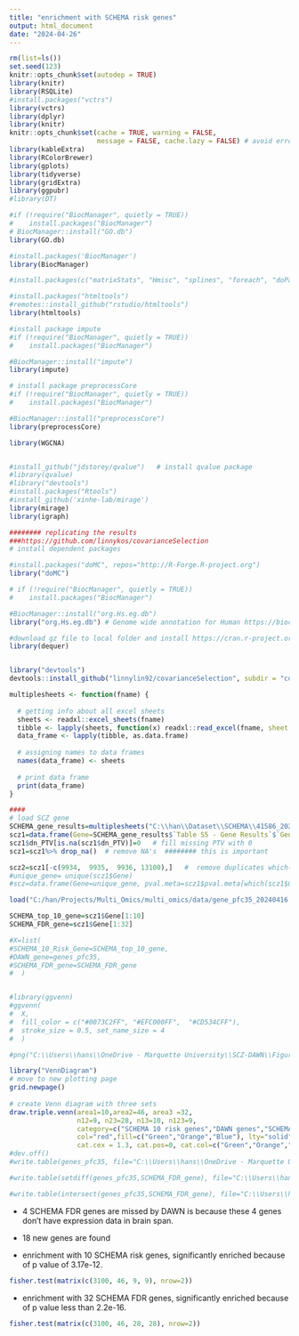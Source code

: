 ---
title: "enrichment with SCHEMA risk genes"
output: html_document
date: "2024-04-26"
---

```{r, echo=F, warning=F, message=F}
rm(list=ls())
set.seed(123)
knitr::opts_chunk$set(autodep = TRUE)
library(knitr)
library(RSQLite)
#install.packages("vctrs")
library(vctrs)
library(dplyr)
library(knitr)
knitr::opts_chunk$set(cache = TRUE, warning = FALSE, 
                      message = FALSE, cache.lazy = FALSE) # avoid error of long vectors https://stackoverflow.com/questions/39417003/long-vectors-not-supported-yet-error-in-rmd-but-not-in-r-script 
library(kableExtra)
library(RColorBrewer)
library(gplots)
library(tidyverse)
library(gridExtra)
library(ggpubr)
#library(DT)

#if (!require("BiocManager", quietly = TRUE))
#    install.packages("BiocManager")
# BiocManager::install("GO.db")
library(GO.db)

#install.packages('BiocManager')
library(BiocManager)

#install.packages(c("matrixStats", "Hmisc", "splines", "foreach", "doParallel", "fastcluster", "dynamicTreeCut", "survival"))

#install.packages("htmltools")
#remotes::install_github("rstudio/htmltools")
library(htmltools)

#install package impute 
#if (!require("BiocManager", quietly = TRUE))
#    install.packages("BiocManager")

#BiocManager::install("impute")
library(impute)

# install package preprocessCore
#if (!require("BiocManager", quietly = TRUE))
#    install.packages("BiocManager")

#BiocManager::install("preprocessCore")
library(preprocessCore)

library(WGCNA)


#install_github("jdstorey/qvalue")   # install qvalue package 
#library(qvalue)
#library("devtools")
#install.packages("Rtools")
#install_github('xinhe-lab/mirage')
library(mirage)
library(igraph)
```






```{r, echo=F, message=F, warning=F, results=F}
######## replicating the results 
###https://github.com/linnykos/covarianceSelection
# install dependent packages 

#install.packages("doMC", repos="http://R-Forge.R-project.org")
library("doMC")

# if (!require("BiocManager", quietly = TRUE))
#    install.packages("BiocManager")

#BiocManager::install("org.Hs.eg.db")
library("org.Hs.eg.db") # Genome wide annotation for Human https://bioconductor.org/packages/release/data/annotation/html/org.Hs.eg.db.html

#download gz file to local folder and install https://cran.r-project.org/src/contrib/Archive/dequer/
library(dequer)


library("devtools")
devtools::install_github("linnylin92/covarianceSelection", subdir = "covarianceSelection")

```



```{r, echo=F, message=F, warning=F, results=F, eval=T}
multiplesheets <- function(fname) {
   
  # getting info about all excel sheets
  sheets <- readxl::excel_sheets(fname)
  tibble <- lapply(sheets, function(x) readxl::read_excel(fname, sheet = x))
  data_frame <- lapply(tibble, as.data.frame)
    
  # assigning names to data frames
  names(data_frame) <- sheets
    
  # print data frame
  print(data_frame)
}

####
# load SCZ gene 
SCHEMA_gene_results=multiplesheets("C:\\han\\Dataset\\SCHEMA\\41586_2022_4556_MOESM3_ESM.xlsx")
scz1=data.frame(Gene=SCHEMA_gene_results$`Table S5 - Gene Results`$`Gene Symbol`, pval.meta=SCHEMA_gene_results$`Table S5 - Gene Results`$`P meta`, qval.meta=SCHEMA_gene_results$`Table S5 - Gene Results`$`Q meta`, dn_PTV=SCHEMA_gene_results$`Table S5 - Gene Results`$`De novo PTV`) 
scz1$dn_PTV[is.na(scz1$dn_PTV)]=0   # fill missing PTV with 0 
scz1=scz1%>% drop_na()  # remove NA's  ######## this is important 

scz2=scz1[-c(9934,  9935,  9936, 13100),]   #  remove duplicates which(duplicated(scz1$Gene)==T)
#unique_gene= unique(scz1$Gene)
#scz=data.frame(Gene=unique_gene, pval.meta=scz1$pval.meta[which(scz1$Gene %in% unique_gene)])  # remove duplicates 
```




```{r, echo=F, message=F, warning=F}
load("C:/han/Projects/Multi_Omics/multi_omics/data/gene_pfc35_20240416.RData")

SCHEMA_top_10_gene=scz1$Gene[1:10]
SCHEMA_FDR_gene=scz1$Gene[1:32]

#X=list(
#SCHEMA_10_Risk_Gene=SCHEMA_top_10_gene,
#DAWN_gene=genes_pfc35,
#SCHEMA_FDR_gene=SCHEMA_FDR_gene
#  )


#library(ggvenn)
#ggvenn(
#  X, 
#  fill_color = c("#0073C2FF", "#EFC000FF",  "#CD534CFF"),
#  stroke_size = 0.5, set_name_size = 4
#  )

#png("C:\\Users\\hans\\OneDrive - Marquette University\\SCZ-DAWN\\Figures\\Fig_venn_diagram.png")

library("VennDiagram") 
# move to new plotting page 
grid.newpage() 
  
# create Venn diagram with three sets 
draw.triple.venn(area1=10,area2=46, area3 =32,  
                 n12=9, n23=28, n13=10, n123=9,  
                 category=c("SCHEMA 10 risk genes","DAWN genes","SCHEMA FDR genes"), 
                 col="red",fill=c("Green","Orange","Blue"), lty="solid", 
                 cat.cex = 1.3, cat.pos=0, cat.col=c("Green","Orange","Blue"), cex=1.5) # cat.cex  the size of the category names; cex: A vector (length 7) giving the size of the areas' labels; cat.pos: position of category names https://www.rdocumentation.org/packages/VennDiagram/versions/1.7.3/topics/draw.triple.venn
#dev.off()
#write.table(genes_pfc35, file="C:\\Users\\hans\\OneDrive - Marquette University\\SCZ-DAWN\\genes_pfc35.txt",row.names=F, col.names = F, quote = F) # output this gene list as input for GO enrichment analysis 

#write.table(setdiff(genes_pfc35,SCHEMA_FDR_gene), file="C:\\Users\\hans\\OneDrive - Marquette University\\SCZ-DAWN\\new_genes_pfc35.txt",row.names=F, col.names = F, quote = F) # output this gene list as input for GO enrichment analysis

#write.table(intersect(genes_pfc35,SCHEMA_FDR_gene), file="C:\\Users\\hans\\OneDrive - Marquette University\\SCZ-DAWN\\28SCHEMA_FDR_gene.txt",row.names=F, col.names = F, quote = F) # output this gene list as input for GO enrichment analysis
```



* 4 SCHEMA FDR genes are missed by DAWN is because these 4 genes don't have expression data in brain span. 

* 18 new genes are found 

* enrichment with 10 SCHEMA risk genes, significantly enriched because of p value of 3.17e-12. 

```{r, echo=F, message=F, warning=F}
fisher.test(matrix(c(3100, 46, 9, 9), nrow=2))
```


* enrichment with 32 SCHEMA FDR genes, significantly enriched because of p value less than 2.2e-16.

```{r, echo=F, message=F, warning=F}
fisher.test(matrix(c(3100, 46, 28, 28), nrow=2))
```